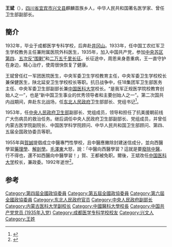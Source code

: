 {{Otheruses|王斌|other=同名或類似名的其它條目描述}}
'''王斌'''（{{bd|1909年|5月|1992年|6月13日}}），[[四川省|四川省]][[宜宾市|宜宾市]][[兴文县|兴文县]]麒麟苗族乡人，中华人民共和国著名医学家、曾任卫生部副部长。

==簡介==
1932年，毕业于成都医学专科学校，后奔赴[[井冈山|井冈山]]。1933年，任中国工农红军卫生学校教务主任兼附属医院外科医生，1935年，加入中国共产党，参加[[中央蘇區第四次反圍剿戰爭|中央苏区第四]]、[[中央苏区第五次反围剿战争|五次反“围剿”]]和[[长征|二万五千里长征]]。长征途中，周恩来身患重病，王一直守护在身边，精心治疗，使周很快恢复了健康。

王斌曾任红一军团医院医生，中央军委卫生学校教育主任，中央军委卫生学校校长兼保健医生，陕北延安卫生学校校长等职。抗日战争中，任18集团军卫生部医务主任、中央军委卫生部副部长兼[[中国医科大学|中国医科大学]]校长。“是我军正规医学院校教育创始人之一”，也是“新中国卫生事业的优秀领导者和主要创始人之一”。第二次国共内战期间，奔赴东北战场，任[[东北人民政府|东北人民政府]]卫生部部长、党组书记<ref>{{cite book|author1=周川|title=中国近现代高等教育人物辞典|date=2012年1月|publisher=福州：福建教育出版社|isbn=978-7-5334-5607-8|pages=29|accessdate=2015-08-28}}</ref>。

1953年，任[[中央人民政府卫生部|中央人民政府卫生部]]副部长、党组成员，领导和担任了抗美援朝前线广大伤病员的救治任务。继后调任中央人民政府卫生部副部长、党组成员，并曾任内蒙古医学院副院长、中国医学科学院顾问、中华人民共和国卫生部顾问、第四、五届全国政协委员等职。

1955年與[[賀誠|賀誠]]提倡成立中醫專門性學校，且中醫應撇除封建迷信成分，並向西醫學習[[藥理學|藥理學]]、[[解剖學|解剖學]]。[[毛澤東|毛澤東]]大怒，說：「中醫向西醫學習？這就是要[[廢除中醫|廢除中醫]]，行不得也，還不如西醫向中醫學習！」賀、王都被免职。爾後，王斌改任[[中国医科大学|中国医科大学]]校长，兼政委。1992年逝世<ref>{{cite news|title=卫生部副部长 王斌|url=http://mcb.cma.org.cn/cmu80/showpage.aspx?pageid=237|accessdate=2015-08-28|work=中国医科大学80周年校庆工作办公室|archive-url=https://web.archive.org/web/20160304234845/http://mcb.cma.org.cn/cmu80/showpage.aspx?pageid=237|archive-date=2016-03-04|dead-url=yes}}</ref>。

==参考==
{{reflist}}
{{中国医科大学}}
[[Category:第四屆全國政協委員|Category:第四屆全國政協委員]]
[[Category:第五屆全國政協委員|Category:第五屆全國政協委員]]
[[Category:第六屆全國政協委員|Category:第六屆全國政協委員]]
[[Category:东北人民政府官员|Category:东北人民政府官员]]
[[Category:中央人民政府副部长|Category:中央人民政府副部长]]
[[Category:内蒙古医科大学副校长|Category:内蒙古医科大学副校长]]
[[Category:中國醫科大學校長|Category:中國醫科大學校長]]
[[Category:中国共产党党员_(1935年入党)|Category:中国共产党党员 (1935年入党)]]
[[Category:成都医学专科学校校友|Category:成都医学专科学校校友]]
[[Category:兴文人|Category:兴文人]]
[[Category:王姓|Category:王姓]]